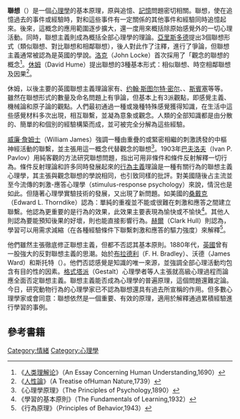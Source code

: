 {{Other uses}}
'''聯想'''（{{lang-en|association}}）是一個[[心理學|心理學]]的基本原理，原與追憶、[[記憶|記憶]]問題密切相關。聯想，使在追憶過去的事件或經驗時，對和這些事件有一定關係的其他事件和經驗同時追憶起來。後來，這概念的應用範圍逐步擴大，還一度用來概括除原始感覺外的一切心理活動。同時，聯想主義則成為概括全部心理學的理論。[[亞里斯多德|亞里斯多德]]提出3個聯想形式（類似聯想、對比聯想和相鄰聯想），後人對此作了注釋，進行了爭論，但聯想主義通常被認為是英國的學說。[[约翰·洛克|洛克]]（John Locke）首次採用了「觀念的聯想的概念<ref>《[[人类理解论|人类理解论]]》（An Essay Concerning Human Understanding,1690）</ref>。[[大卫·休谟|休姆]]（David Hume）提出聯想的3種基本形式：相似聯想、時空相鄰聯想及因果<ref>《[[人性論|人性論]]》（A Treatise ofHuman Nature,1739）</ref>。

休姆，以後主要的英國聯想主義理論家有{{Link-en|大衛·哈特利|David Hartley (philosopher)}}、[[约翰·斯图尔特·密尔|约翰·斯图尔特·密尔]]、{{Link-en|亞歷山大·貝恩|Alexander Bain}}、[[赫伯特·斯宾塞|斯賓塞]]等等。雖然在聯想形式的數量及命名問題上有爭論，但基本上有3派觀點，即感覺主義、機械論和原子論的觀點。人們最初通過一種或幾種特殊感覺獲得知識，在生活中這些感覺材料多次出現，相互聯繫，並凝為意象或觀念。人類的全部知識都是由分散的、簡單的和個別的經驗構築而成，並可被完全分解為這些經驗。

[[威廉·詹姆士|威廉·詹姆士]]（William James）強調一種由重疊的或緊密相繼的刺激誘發的中樞神經活動的聯繫，並主張用這一概念代替觀念的聯想<ref>《心理學原理》（The Principles of Psychology,1890）</ref>。1903年[[巴甫洛夫|巴夫洛夫]]（Ivan P. Pavlov）用純客觀的方法研究聯想問題，指出可用非條件和條件反射解釋一切行為。條件反射理論和許多同時發展起來的[[行为主义|行為主義]]理論是一種有關行為的聯想主義心理學，其主張與觀念聯想的學說相同，也引致同樣的批評。對美國隨後占主流並至今流傳的刺激-應答心理學（stimulus-response psychology）來說，情況也是如此。但隨著心理學實驗技術的發展，又出現了新問題。如美國的[[愛德華·桑代克|桑戴克]]（Edward L. Thorndike）認為：單純的重複並不能或很難在刺激和應答之間建立聯繫。他認為更重要的是行為的效果，此效果主要表現為愉快或不愉快<ref>《學習的基本原則》（The Fundamentals of Learning,1932）</ref>。其他人則認為要能預知後果的好壞，則也能直接影響行為。[[克拉克·L·赫爾|赫爾]]（Clark Hull）則認為，學習可以用需求減縮（在各種經驗條件下聯繫刺激和應答的驅力強度）來解釋<ref>《行為原理》（Principles of Behavior,1943）</ref>。

他們雖然主張徹底修正聯想主義，但都不否認其基本原則。1880年代，[[英國|英國]]曾有一股強大的反對聯想主義的思潮。始於[[布拉德利|布拉德利]]（F. H. Bradley）、沃德（James Ward）和斯托特（{{Link-en|斯托特|George Stout|G. F. Stout}}）。他們否認感覺是知識的唯一來源，並強調全部心理活動均包含有目的性的因素。[[格式塔学派|格式塔派]]（Gestalt）心理學者等人主張就高級心理過程而論應全面否定聯想主義。聯想主義能否成為心理學的普遍原理，這個問題還難定論。今日，研究動物行為的心理學家已不認為聯想還具有過去所宣稱的作用。但多數心理學家或會同意：聯想依然是一個重要、有效的原理，適用於解釋通過累積經驗進行學習的事例。

== 參考書籍 ==
<references/>

{{Authority control}}
[[Category:情緒|Category:情緒]]
[[Category:心理學|Category:心理學]]